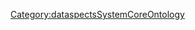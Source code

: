 <span style="background-color:yellow;">{{{1}}}</span><noinclude>[[Category:dataspectsSystemCoreOntology]]</noinclude>
